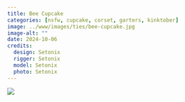 ```yaml
---
title: Bee Cupcake
categories: [nsfw, cupcake, corset, garters, kinktober]
image: ../www/images/ties/bee-cupcake.jpg
image-alt: ""
date: 2024-10-06
credits: 
  design: Setonix
  rigger: Setonix
  model: Setonix
  photo: Setonix
---
```


![](../www/images/ties/bee-cupcake.jpg)

